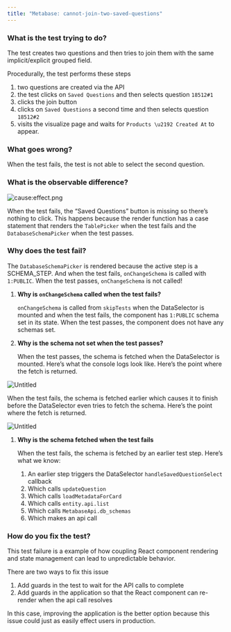 ```yaml
---
title: "Metabase: cannot-join-two-saved-questions"
---
```



### What is the test trying to do?

<LoomVideo src="https://www.loom.com/embed/0f6bf01b07b348b789107cbf603dd5a5" />

The test creates two questions and then tries to join them with the same implicit/explicit grouped field.

Procedurally, the test performs these steps

1. two questions are created via the API
2. the test clicks on `Saved Questions` and then selects question `18512#1`
3. clicks the join button
4. clicks on `Saved Questions` a second time and then selects question `18512#2`
5. visits the visualize page and waits for `Products \u2192 Created At` to appear.

### What goes wrong?

When the test fails, the test is not able to select the second question.

<LoomVideo src="https://www.loom.com/embed/466d39f90c28410eb031941a636f7565" />

### What is the observable difference?

![cause:effect.png](/images/causeeffect_hpvnx.png)

When the test fails, the “Saved Questions” button is missing so there’s nothing to click. This happens because the render function has a case statement that renders the `TablePicker` when the test fails and the `DatabaseSchemaPicker` when the test passes.

### Why does the test fail?

The `DatabaseSchemaPicker` is rendered because the active step is a SCHEMA_STEP. And when the test fails, `onChangeSchema` is called with `1:PUBLIC`. When the test passes, `onChangeSchema` is not called!

1. **Why is `onChangeSchema` called when the test fails?**

   `onChangeSchema` is called from `skipTests` when the DataSelector is mounted and when the test fails, the component has `1:PUBLIC` schema set in its state. When the test passes, the component does not have any schemas set.

1. **Why is the schema not set when the test passes?**

   When the test passes, the schema is fetched when the DataSelector is mounted. Here’s what the console logs look like. Here’s the point where the fetch is returned.

![Untitled](/images/Untitled%201_tedhk.png)

When the test fails, the schema is fetched earlier which causes it to finish before the DataSelector even tries to fetch the schema. Here’s the point where the fetch is returned.

![Untitled](/images/Untitled%202_bgksa.png)

1. **Why is the schema fetched when the test fails**

   When the test fails, the schema is fetched by an earlier test step. Here’s what we know:

   1. An earlier step triggers the DataSelector `handleSavedQuestionSelect` callback
   2. Which calls `updateQuestion`
   3. Which calls `loadMetadataForCard`
   4. Which calls `entity.api.list`
   5. Which calls `MetabaseApi.db_schemas`
   6. Which makes an api call

### How do you fix the test?

This test failure is a example of how coupling React component rendering and state management can lead to unpredictable behavior.

There are two ways to fix this issue

1. Add guards in the test to wait for the API calls to complete
2. Add guards in the application so that the React component can re-render when the api call resolves

In this case, improving the application is the better option because this issue could just as easily effect users in production.
